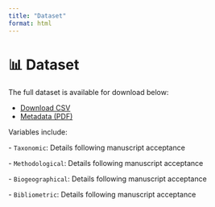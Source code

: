 ```yaml
---
title: "Dataset"
format: html
---
```


# 📊 Dataset

The full dataset is available for download below:

-   [Download CSV](data/heat_tolerance_database.csv)
-   [Metadata (PDF)](data/metadata.pdf)

Variables include:

\- `Taxonomic`: Details following manuscript acceptance

\- `Methodological`: Details following manuscript acceptance

\- `Biogeographical`: Details following manuscript acceptance

\- `Bibliometric`: Details following manuscript acceptance
